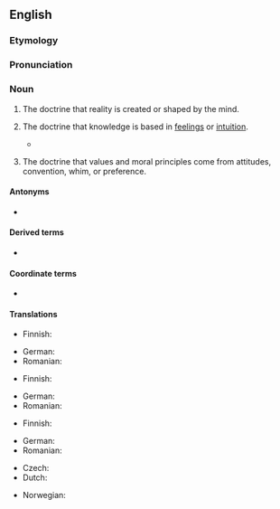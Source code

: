 ==English==
{{wikipedia}}

===Etymology===
{{suffix|en|subjective|ism}}

===Pronunciation===
{{IPA|en|/sʌbˈdʒɛktəvɪzm̩/}}

===Noun===
{{en-noun|~}}

# {{lb|en|metaphysics}} The doctrine that reality is created or shaped by the mind.
# {{lb|en|epistemology}} The doctrine that knowledge is based in [[feeling]]s or [[intuition]].
#* {{quote-book|en|title={{w|Metaphors We Live By}}|author={{w|George Lakoff}}|author2={{w|Mark Johnson (philosopher)|Mark Johnson}}|year=1980|chapter=25|passage='''Subjectivism''' takes as its allies the emotions, intuitive insight, imagination, humaneness, art, and a “higher” truth.}}
# {{lb|en|ethics}} The doctrine that values and moral principles come from attitudes, convention, whim, or preference.

====Antonyms====
* {{l|en|objectivism}}

====Derived terms====
* {{l|en|antisubjectivism}}

====Coordinate terms====
* {{l|en|relativism}}

====Translations====
{{trans-top|doctrine in metaphysics}}
* Finnish: {{t+|fi|subjektivismi}}
{{trans-mid}}
* German: {{t|de|Subjektivismus|m}}
* Romanian: {{t+|ro|subiectivism|n}}
{{trans-bottom}}

{{trans-top|doctrine in epistemology}}
* Finnish: {{t+|fi|subjektivismi}}
{{trans-mid}}
* German: {{t|de|Subjektivismus|m}}
* Romanian: {{t+|ro|subiectivism|n}}
{{trans-bottom}}

{{trans-top|doctrine in ethics}}
* Finnish: {{t+|fi|subjektivismi}}
{{trans-mid}}
* German: {{t|de|Subjektivismus|m}}
* Romanian: {{t+|ro|subiectivism|n}}
{{trans-bottom}}

{{checktrans-top}}
* Czech: {{t-check|cs|subjektivismus|m}}
* Dutch: {{t+check|nl|subjectivisme|n}}
{{trans-mid}}
* Norwegian: {{t-check|no|subjektivisme}}
{{trans-bottom}}
